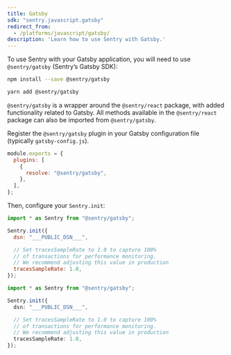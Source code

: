 ```yaml
---
title: Gatsby
sdk: "sentry.javascript.gatsby"
redirect_from:
  - /platforms/javascript/gatsby/
description: 'Learn how to use Sentry with Gatsby.'
---
```


To use Sentry with your Gatsby application, you will need to use `@sentry/gatsby` (Sentry’s Gatsby SDK):

```bash {tabTitle:NPM}
npm install --save @sentry/gatsby
```

```bash {tabTitle:Yarn}
yarn add @sentry/gatsby
```

<Note>

`@sentry/gatsby` is a wrapper around the `@sentry/react` package, with added functionality related to Gatsby. All methods available in the `@sentry/react` package can also be imported from `@sentry/gatsby`.

</Note>

Register the `@sentry/gatsby` plugin in your Gatsby configuration file (typically `gatsby-config.js`).

```javascript {filename:gatsby-config.js}
module.exports = {
  plugins: [
    {
      resolve: "@sentry/gatsby",
    },
  ],
};
```

Then, configure your `Sentry.init`:

```javascript {filename:sentry.config.js}
import * as Sentry from "@sentry/gatsby";

Sentry.init({
  dsn: "___PUBLIC_DSN___",

  // Set tracesSampleRate to 1.0 to capture 100%
  // of transactions for performance monitoring.
  // We recommend adjusting this value in production
  tracesSampleRate: 1.0,
});
```

```typescript {filename:sentry.config.ts}
import * as Sentry from "@sentry/gatsby";

Sentry.init({
  dsn: "___PUBLIC_DSN___",

  // Set tracesSampleRate to 1.0 to capture 100%
  // of transactions for performance monitoring.
  // We recommend adjusting this value in production
  tracesSampleRate: 1.0,
});
```
